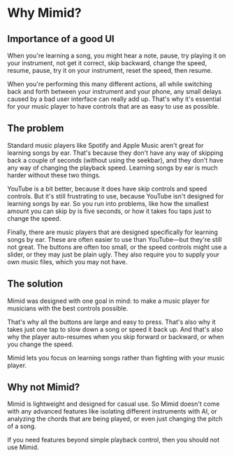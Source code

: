 # Why Mimid?

## Importance of a good UI

When you're learning a song, you might hear a note,
pause, try playing it on your instrument, not get it correct,
skip backward, change the speed, resume, pause, try it on your instrument,
reset the speed, then resume.

When you're performing this many different actions,
all while switching back and forth between your instrument and your phone,
any small delays caused by a bad user interface can really add up.
That's why it's essential for your music player to have controls that are as easy to use as possible.

## The problem

Standard music players like Spotify and Apple Music aren't great for learning songs by ear.
That's because they don't have any way of skipping back a couple of seconds (without using the seekbar),
and they don't have any way of changing the playback speed.
Learning songs by ear is much harder without these two things.

YouTube is a bit better, because it does have skip controls and speed controls.
But it's still frustrating to use, because YouTube isn't designed for learning songs by ear.
So you run into problems, like how the smallest amount you can skip by is five seconds,
or how it takes fou taps just to change the speed.

Finally, there are music players that are designed specifically for learning songs by ear.
These are often easier to use than YouTube—but they're still not great.
The buttons are often too small, or the speed controls might use a slider, or they may just be plain ugly.
They also require you to supply your own music files, which you may not have.

## The solution

Mimid was designed with one goal in mind: to make a music player for musicians with the best controls possible.

That's why all the buttons are large and easy to press.
That's also why it takes just one tap to slow down a song or speed it back up.
And that's also why the player auto-resumes when you skip forward or backward, or when you change the speed.

Mimid lets you focus on learning songs rather than fighting with your music player.

## Why not Mimid?

Mimid is lightweight and designed for casual use.
So Mimid doesn't come with any advanced features like isolating different instruments with AI,
or analyzing the chords that are being played, or even just changing the pitch of a song.

If you need features beyond simple playback control, then you should not use Mimid.
